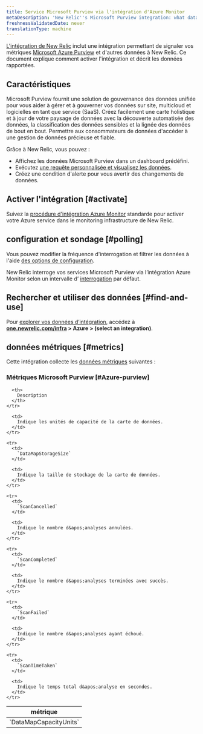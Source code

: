 ```yaml
---
title: Service Microsoft Purview via l'intégration d'Azure Monitor
metaDescription: 'New Relic''s Microsoft Purview integration: what data it reports and how to enable it.'
freshnessValidatedDate: never
translationType: machine
---
```


[L&apos;intégration de New Relic](/docs/infrastructure/introduction-infra-monitoring) inclut une intégration permettant de signaler vos métriques [Microsoft Azure Purview](https://azure.microsoft.com/en-us/products/purview/) et d&apos;autres données à New Relic. Ce document explique comment activer l&apos;intégration et décrit les données rapportées.

## Caractéristiques

Microsoft Purview fournit une solution de gouvernance des données unifiée pour vous aider à gérer et à gouverner vos données sur site, multicloud et logicielles en tant que service (SaaS). Créez facilement une carte holistique et à jour de votre paysage de données avec la découverte automatisée des données, la classification des données sensibles et la lignée des données de bout en bout. Permettre aux consommateurs de données d&apos;accéder à une gestion de données précieuse et fiable.

Grâce à New Relic, vous pouvez :

* Affichez les données Microsoft Purview dans un dashboard prédéfini.
* Exécutez [une requête personnalisée et visualisez les données](/docs/infrastructure/integrations-getting-started/getting-started/use-integration-data-new-relic-insights).
* Créez une condition d&apos;alerte pour vous avertir des changements de données.

## Activer l&apos;intégration [#activate]

Suivez la [procédure d&apos;intégration Azure Monitor](/docs/infrastructure/microsoft-azure-integrations/azure-integrations-list/azure-monitor) standarde pour activer votre Azure service dans le monitoring infrastructure de New Relic.

## configuration et sondage [#polling]

Vous pouvez modifier la fréquence d&apos;interrogation et filtrer les données à l&apos;aide [des options de configuration](/docs/infrastructure/microsoft-azure-integrations/azure-integrations-list/azure-monitor/#settings).

New Relic interroge vos services Microsoft Purview via l’intégration Azure Monitor selon un intervalle d’ [interrogation](/docs/infrastructure/microsoft-azure-integrations/azure-integrations-list/azure-monitor/#settings) par défaut.

## Rechercher et utiliser des données [#find-and-use]

Pour [explorer vos données d’intégration](/docs/infrastructure/integrations/find-use-infrastructure-integration-data), accédez à <DNT>**[one.newrelic.com/infra](https://one.newrelic.com/infra) &gt; Azure &gt; (select an integration)**</DNT>.

## données métriques [#metrics]

Cette intégration collecte les [données métriques](/docs/infrastructure/integrations-getting-started/getting-started/understand-integration-data-data-types#metric) suivantes :

### Métriques Microsoft Purview [#Azure-purview]

<table>
  <thead>
    <tr>
      <th style={{ width: "300px" }}>
        métrique
      </th>

      <th>
        Description
      </th>
    </tr>
  </thead>

  <tbody>
    <tr>
      <td>
        `DataMapCapacityUnits`
      </td>

      <td>
        Indique les unités de capacité de la carte de données.
      </td>
    </tr>

    <tr>
      <td>
        `DataMapStorageSize`
      </td>

      <td>
        Indique la taille de stockage de la carte de données.
      </td>
    </tr>

    <tr>
      <td>
        `ScanCancelled`
      </td>

      <td>
        Indique le nombre d&apos;analyses annulées.
      </td>
    </tr>

    <tr>
      <td>
        `ScanCompleted`
      </td>

      <td>
        Indique le nombre d&apos;analyses terminées avec succès.
      </td>
    </tr>

    <tr>
      <td>
        `ScanFailed`
      </td>

      <td>
        Indique le nombre d&apos;analyses ayant échoué.
      </td>
    </tr>

    <tr>
      <td>
        `ScanTimeTaken`
      </td>

      <td>
        Indique le temps total d&apos;analyse en secondes.
      </td>
    </tr>
  </tbody>
</table>